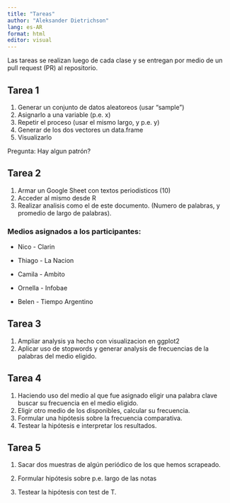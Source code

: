 ```yaml
---
title: "Tareas"
author: "Aleksander Dietrichson"
lang: es-AR
format: html
editor: visual
---
```


Las tareas se realizan luego de cada clase y se entregan por medio de un pull request (PR) al repositorio.

## Tarea 1

1.  Generar un conjunto de datos aleatoreos (usar "sample")
2.  Asignarlo a una variable (p.e. x)
3.  Repetir el proceso (usar el mismo largo, y p.e. y)
4.  Generar de los dos vectores un data.frame
5.  Visualizarlo

Pregunta: Hay algun patrón?

## Tarea 2

1.  Armar un Google Sheet con textos periodisticos (10)
2.  Acceder al mismo desde R
3.  Realizar analisis como el de este documento. (Numero de palabras, y promedio de largo de palabras).

### Medios asignados a los participantes:

-   Nico - Clarin

-   Thiago - La Nacion

-   Camila - Ambito

-   Ornella - Infobae

-   Belen - Tiempo Argentino

## Tarea 3

1.  Ampliar analysis ya hecho con visualizacion en ggplot2
2.  Aplicar uso de stopwords y generar analysis de frecuencias de la palabras del medio eligido.

## Tarea 4

1.  Haciendo uso del medio al que fue asignado eligir una palabra clave buscar su frecuencia en el medio eligido.
2.  Eligir otro medio de los disponibles, calcular su frecuencia.
3.  Formular una hipótesis sobre la frecuencia comparativa.
4.  Testear la hipótesis e interpretar los resultados.

## Tarea 5

1.  Sacar dos muestras de algún periódico de los que hemos scrapeado.

2.  Formular hipótesis sobre p.e. largo de las notas

3.  Testear la hipótesis con test de T.
